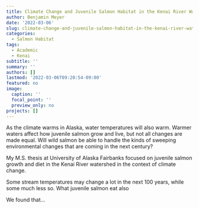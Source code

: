 ```yaml
---
title: Climate Change and Juvenile Salmon Habitat in the Kenai River Watershed
author: Benjamin Meyer
date: '2022-03-06'
slug: climate-change-and-juvenile-salmon-habitat-in-the-kenai-river-watershed
categories:
  - Salmon Habitat
tags:
  - Academic
  - Kenai
subtitle: ''
summary: ''
authors: []
lastmod: '2022-03-06T09:20:54-09:00'
featured: no
image:
  caption: ''
  focal_point: ''
  preview_only: no
projects: []
---
```

As the climate warms in Alaska, water temperatures will also warm. Warmer waters affect how juvenile salmon grow and live, but not all changes are made equal. Will wild salmon be able to handle the kinds of sweeping environmental changes that are coming in the next century?

My M.S. thesis at University of Alaska Fairbanks focused on juvenile salmon growth and diet in the Kenai River watershed in the context of climate change.

Some stream temperatures may change a lot in the next 100 years, while some much less so. What juvenile salmon eat also

We found that...



